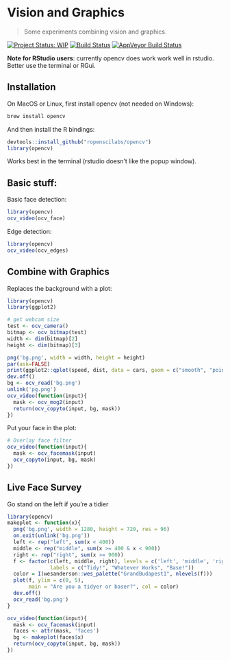 # Vision and Graphics

> Some experiments combining vision and graphics.

[![Project Status: WIP](http://www.repostatus.org/badges/latest/wip.svg)](http://www.repostatus.org/#wip)
[![Build Status](https://travis-ci.org/ropenscilabs/opencv.svg?branch=master)](https://travis-ci.org/ropenscilabs/opencv)
[![AppVeyor Build Status](https://ci.appveyor.com/api/projects/status/github/ropenscilabs/opencv?branch=master&svg=true)](https://ci.appveyor.com/project/jeroen/opencv)

__Note for RStudio users__: currently opencv does work work well in rstudio. Better use the terminal or RGui.

## Installation

On MacOS or Linux, first install opencv (not needed on Windows):

```sh
brew install opencv
```

And then install the R bindings:

```r
devtools::install_github("ropenscilabs/opencv")
library(opencv)
```

Works best in the terminal (rstudio doesn't like the popup window).

## Basic stuff:

Basic face detection:

```r
library(opencv)
ocv_video(ocv_face)
```

Edge detection:


```r
library(opencv)
ocv_video(ocv_edges)
```

## Combine with Graphics

Replaces the background with a plot:

```r
library(opencv)
library(ggplot2)

# get webcam size
test <- ocv_camera()
bitmap <- ocv_bitmap(test)
width <- dim(bitmap)[2]
height <- dim(bitmap)[3]

png('bg.png', width = width, height = height)
par(ask=FALSE)
print(ggplot2::qplot(speed, dist, data = cars, geom = c("smooth", "point")))
dev.off()
bg <- ocv_read('bg.png')
unlink('pg.png')
ocv_video(function(input){
  mask <- ocv_mog2(input)
  return(ocv_copyto(input, bg, mask))
})
```

Put your face in the plot:

```r
# Overlay face filter
ocv_video(function(input){
  mask <- ocv_facemask(input)
  ocv_copyto(input, bg, mask)
})
```

## Live Face Survey

Go stand on the left if you're a tidier

```r
library(opencv)
makeplot <- function(x){
  png('bg.png', width = 1280, height = 720, res = 96)
  on.exit(unlink('bg.png'))
  left <- rep("left", sum(x < 400))
  middle <- rep("middle", sum(x >= 400 & x < 900))
  right <- rep("right", sum(x >= 900))
  f <- factor(c(left, middle, right), levels = c('left', 'middle', 'right'),
              labels = c("Tidy!", "Whatever Works", "Base!"))
  color = I(wesanderson::wes_palette("GrandBudapest1", nlevels(f)))
  plot(f, ylim = c(0, 5),
       main = "Are you a tidyer or baser?", col = color)
  dev.off()
  ocv_read('bg.png')
}

ocv_video(function(input){
  mask <- ocv_facemask(input)
  faces <- attr(mask, 'faces')
  bg <- makeplot(faces$x)
  return(ocv_copyto(input, bg, mask))
})
```
